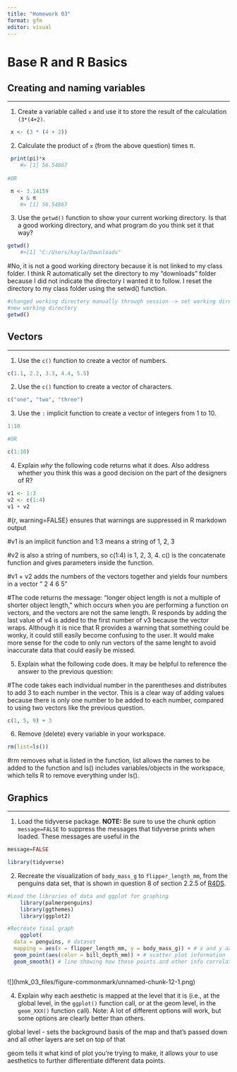 ```yaml
---
title: "Homework 03"
format: gfm
editor: visual
---
```


# Base R and R Basics

## Creating and naming variables

------------------------------------------------------------------------

1.  Create a variable called `x` and use it to store the result of the calculation `(3*(4+2)`.

```r
 x <- (3 * (4 + 2))
```

2.  Calculate the product of `x` (from the above question) times π.

```r
 print(pi)*x
    #> [1] 56.54867
    
#OR 

 π <- 3.14159
    x & π
    #> [1] 56.54867

```

3.  Use the `getwd()` function to show your current working directory. Is that a good working directory, and what program do you think set it that way?

```r
getwd() 
    #>[1] "C:/Users/kayla/Downloads"
```

#No, it is not a good working directory because it is not linked to my class folder. I think R automatically set the directory to my "downloads" folder because I did not indicate the directory I wanted it to follow. I reset the directory to my class folder using the setwd() function.

```r
#changed working directory manually through session -> set working directory -> choose path 
#new working directory 
getwd()
```

## Vectors

------------------------------------------------------------------------

1.  Use the `c()` function to create a vector of numbers.

```r
c(1.1, 2.2, 3.3, 4.4, 5.5)
```

2.  Use the `c()` function to create a vector of characters.

```r
c("one", "two", "three")
```

3.  Use the `:` implicit function to create a vector of integers from 1 to 10.

```r
1:10 

#OR 

c(1:10)
```

4.  Explain *why* the following code returns what it does. Also address whether you think this was a good decision on the part of the designers of R?

```r
v1 <- 1:3
v2 <- c(1:4)
v1 + v2
```

#{r, warning=FALSE} ensures that warnings are suppressed in R markdown output

#v1 is an implicit function and 1:3 means a string of 1, 2, 3

#v2 is also a string of numbers, so c(1:4) is 1, 2, 3, 4. c() is the concatenate function and gives parameters inside the function.

#v1 + v2 adds the numbers of the vectors together and yields four numbers in a vector " 2 4 6 5"

#The code returns the message: "longer object length is not a multiple of shorter object length," which occurs when you are performing a function on vectors, and the vectors are not the same length. R responds by adding the last value of v4 is added to the first number of v3 because the vector wraps. Although it is nice that R provides a warning that something could be wonky, it could still easily become confusing to the user. It would make more sense for the code to only run vectors of the same lenght to avoid inaccurate data that could easily be missed.

5.  Explain what the following code does. It may be helpful to reference the answer to the previous question:

#The code takes each individual number in the parentheses and distributes to add 3 to each number in the vector. This is a clear way of adding values because there is only one number to be added to each number, compared to using two vectors like the previous question.

```r
c(1, 5, 9) + 3
```

6.  Remove (delete) every variable in your workspace.

```r
rm(list=ls())
```

#rm removes what is listed in the function, list allows the names to be added to the function and ls() includes variables/objects in the workspace, which tells R to remove everything under ls().

## Graphics

------------------------------------------------------------------------

1.  Load the tidyverse package. **NOTE:** Be sure to use the chunk option `message=FALSE` to suppress the messages that tidyverse prints when loaded. These messages are useful in the

```r

message=FALSE

library(tidyverse)

```

2.  Recreate the visualization of `body_mass_g` to `flipper_length_mm`, from the penguins data set, that is shown in question 8 of section 2.2.5 of [R4DS](https://r4ds.hadley.nz/data-visualize).

```r

#Load the libraries of data and ggplot for graphing
    library(palmerpenguins)
    library(ggthemes)
    library(ggplot2)

#Recreate final graph 
    ggplot(
  data = penguins, # dataset
  mapping = aes(x = flipper_length_mm, y = body_mass_g)) + # x and y axis information and labels
  geom_point(aes(color = bill_depth_mm)) + # scatter plot information
  geom_smooth() # line showing how these points and other info correlate
    
```

\![\](hmk_03_files/figure-commonmark/unnamed-chunk-12-1.png)

4.  Explain why each aesthetic is mapped at the level that it is (i.e., at the global level, in the `ggplot()` function call, or at the geom level, in the `geom_XXX()` function call). Note: A lot of different options will work, but some options are clearly better than others.

global level - sets the background basis of the map and that's passed down and all other layers are set on top of that

geom tells it what kind of plot you're trying to make, it allows your to use aesthetics to further differentiate different data points.
